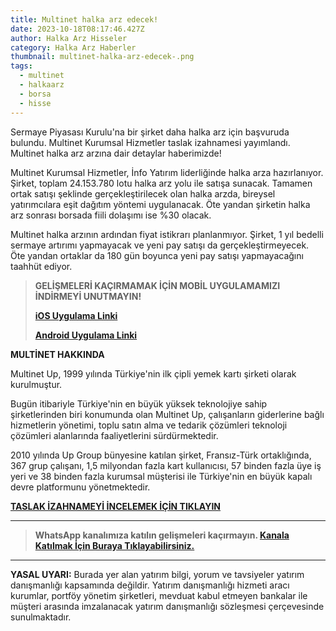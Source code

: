 ```yaml
---
title: Multinet halka arz edecek!
date: 2023-10-18T08:17:46.427Z
author: Halka Arz Hisseler
category: Halka Arz Haberler
thumbnail: multi̇net-halka-arz-edecek-.png
tags:
  - multinet
  - halkaarz
  - borsa
  - hisse
---
```

Sermaye Piyasası Kurulu'na bir şirket daha halka arz için başvuruda bulundu. Multinet  Kurumsal Hizmetler taslak izahnamesi yayımlandı. Multinet halka arz arzına dair detaylar haberimizde!

Multinet Kurumsal Hizmetler, İnfo Yatırım liderliğinde halka arza hazırlanıyor. Şirket, toplam 24.153.780 lotu halka arz yolu ile satışa sunacak. Tamamen ortak satışı şeklinde gerçekleştirilecek olan halka arzda, bireysel yatırımcılara eşit dağıtım yöntemi uygulanacak. Öte yandan şirketin halka arz sonrası borsada fiili dolaşımı ise %30 olacak.

Multinet halka arzının ardından fiyat istikrarı planlanmıyor. Şirket, 1 yıl bedelli sermaye artırımı yapmayacak ve yeni pay satışı da gerçekleştirmeyecek. Öte yandan ortaklar da 180 gün boyunca yeni pay satışı yapmayacağını taahhüt ediyor.

> **G﻿ELİŞMELERİ KAÇIRMAMAK İÇİN MOBİL UYGULAMAMIZI İNDİRMEYİ UNUTMAYIN!**
>
> **[iOS Uygulama Linki](https://apps.apple.com/app/halka-arz-haber/id1618120293)**
>
> **[Android Uygulama Linki](https://play.google.com/store/apps/details?id=com.halkaarzhaber.hisseler&hl=en&gl=TR)**

**MULTİNET HAKKINDA**

Multinet Up, 1999 yılında Türkiye'nin ilk çipli yemek kartı şirketi olarak kurulmuştur.

Bugün itibariyle Türkiye'nin en büyük yüksek teknolojiye sahip şirketlerinden biri konumunda olan Multinet Up, çalışanların giderlerine bağlı hizmetlerin yönetimi, toplu satın alma ve tedarik çözümleri teknoloji çözümleri alanlarında faaliyetlerini sürdürmektedir.

2010 yılında Up Group bünyesine katılan şirket, Fransız-Türk ortaklığında, 367 grup çalışanı, 1,5 milyondan fazla kart kullanıcısı, 57 binden fazla üye iş yeri ve 38 binden fazla kurumsal müşterisi ile Türkiye'nin en büyük kapalı devre platformunu yönetmektedir.

**[T﻿ASLAK İZAHNAMEYİ İNCELEMEK İÇİN TIKLAYIN](https://cdn.infoyatirim.com/content/uploadedfile/17.10.2023%20Multinet%20Kurumsal-Taslak%20%C4%B0zahname.pdf)**

- - -

> **WhatsApp kanalımıza katılın gelişmeleri kaçırmayın. [Kanala Katılmak İçin Buraya Tıklayabilirsiniz.](https://www.whatsapp.com/channel/0029VaA04UY8V0ttAemtV435)**

- - -

**YASAL UYARI:** Burada yer alan yatırım bilgi, yorum ve tavsiyeler yatırım danışmanlığı kapsamında değildir. Yatırım danışmanlığı hizmeti aracı kurumlar, portföy yönetim şirketleri, mevduat kabul etmeyen bankalar ile müşteri arasında imzalanacak yatırım danışmanlığı sözleşmesi çerçevesinde sunulmaktadır.